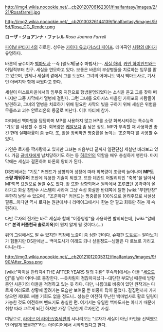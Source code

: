 http://img4.wikia.nocookie.net/__cb20120706162301/finalfantasy/images/2/21/Rosafarrell.jpg

http://img2.wikia.nocookie.net/__cb20130326144139/finalfantasy/images/5/5d/Rosa_CG_Render.png

'''ローザ・ジョアンナ・ファレル''' ''Rosa Joanna Farrell''

[[파이널 판타지 4]]의 히로인. 성우는 [[카이다 유코]]/[[캐런 스트래스먼|커스티 페이프]]. 테마곡인 [[사랑의 테마]]가 유명하다.

바론의 궁수이자 [[백마도사]] --즉 [왈도체|궁수 마법사]--. [[세실 하비]], [[카인 하이윈드]]와는 어릴적부터 친구. 세실을 연모하고 있다. 보통은 바론의 부상병들을 치료하는 임무를 맡고 있으며, 언제나 세실의 곁에서 그를 도운다. 그녀의 어머니도 역시 백마도사로, 기사인 아버지와 함께 싸웠다고 한다.

세실이 미스트마을에서의 임무중 지진으로 행방불명되었다는 소식을 듣고 그를 찾아 떠나지만 그중 사막에서 열병에 걸린다. 그런 그녀를 오아시스 마을인 카이포의 사람들이 발견하고, 그녀의 열병을 치료하기 위해 필요한 사막의 빛을 구하기 위해 세실은 위험을 무릅쓰고 괴수 안트리온의 동굴로 떠난다. 이후 파티에 참가.

파티에선 백마법을 담당하며 MP를 사용하지 않고 HP를 소량 회복시켜주는 특수능력 '기도'를 사용할 수 있다. 회복량은 [[케알]]보다 좀 낮은 정도. MP가 부족할 때 사용하면 좋긴 한데 실패확률이 좀 높다. 또, 활을 장비하면 명중률을 높이는 '조준하다'를 사용할 수 있다.

카인은 로자를 짝사랑하고 있지만 그녀는 처음부터 끝까지 일편단심 세실만 바라보고 있다. 가끔 [[골베자]]에게 납치당하기도 하는 등 [[히로인]]의 역할을 매우 충실하게 행한다. 마지막에는 세실과 결혼하여 바론의 왕비가 된다.

DS판에서는 "기도" 커맨드가 상향되어 성장에 따라 회복량이 조금씩 늘어나며 '''MP도 소량 채워주어''' 초반에 유용한 기술이 되었고, 또한 데칸트 어빌리티인 "축복"을 달아서 MP회복 요원으로 돌릴 수도 있다. 활 또한 상향되어서 원작에서 [[조루]]였던 공격력이 올라가고 화살 장탄수 시스템이 사라져 그냥 속성 화살만 반대쪽에 달면 [wiki:"무한탄창" 무한히 날릴 수 있으며], "조준하다" 커맨드는 명중률을 100%으로 올려주므로 사실상 필중...이다만 역시 로자는 원판에서나 리메이크에서나 한눈 안 팔고 회복만 하는 게 속 편하다.

다만 로자의 진가는 바로 세실과 함께 "이중영창"을 사용하면 발휘되는데, [wiki:"알테마" '''본격 커플천국 솔로지옥''']이 뭔지 알게 될 것이다.(…)

위의 그림에서도 알 수 있지만 복장에 노출이 좀 심한 편이다. 슈패판 도트로는 알아보기가 힘들지만 DS판에선...  백마도사가 이래도 되나 싶을정도--남들은 다 로브로 가리고 다니는데--


http://img3.wikia.nocookie.net/__cb20121012005312/finalfantasy/images/9/90/After_Rosa.png

[wiki:"파이널 판타지4 THE AFTER YEARS 달의 귀환" 후속작]에서는 아들 "[[세오도어]]"를 낳아 어머니로 등장한다. --옷차림이 점잖아지셨다--대단한 부모님 때문에 방황중인 사춘기의 아들을 걱정하고 있는 듯 하다. 다만, 나름대로 비중이 있던 원작과는 다르게 여러모로 상황에 끌려가는 모습만 보여줄 뿐 비중이 많이 줄었다. 결집편까지 가지 않으면 제대로 써볼 기회도 없을 정도니.. 성능은 여전히 무난한 백마법사로 활로 딜링이 가능한 것도 여전하며 밴드기도 충실한 편. 여기서는 유일한 백마도사는 아니기 때문에 취향 따라 고르게 되긴 하지만 가장 무난한게 로자인건 사실. 

여담으로, [[라이브 어 라이브/중세편]]의 시나리오는 "로자가 세실이 아닌 카인을 선택했으면 어떻게 됐을까?"라는 아이디어에서 시작되었다고 한다.
